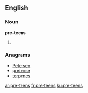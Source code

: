 ==English==

===Noun===
'''pre-teens'''

# {{plural of|[[pre-teen]]}}

===Anagrams===
* [[Petersen#English|Petersen]]
* [[pretense#English|pretense]]
* [[terpenes#English|terpenes]]

[[ar:pre-teens]]
[[fr:pre-teens]]
[[ku:pre-teens]]